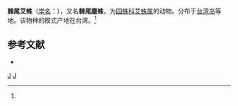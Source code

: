 {{Speciesbox 
| taxon = Cyclosa spinosa
| binomial_authority = (Saito, 1933)<ref name='id13626'>{{cite web| url =http://www.bioinfo.cn/db05/BjdwSpecies.php?action=view&id=13626| title =棘尾艾蛛| work =《中国动物物种编目数据库》| publisher =中国科学院微生物研究所| author =中国科学院动物研究所| accessdate =2009-04-28| deadurl =yes| archiveurl =https://web.archive.org/web/20160305044652/http://www.bioinfo.cn/db05/BjdwSpecies.php?action=view&id=13626| archivedate =2016-03-05}}</ref>
}}

'''棘尾艾蛛'''（[[学名|学名]]：{{lang|la|''Cyclosa spinosa''}}），又名'''棘尾塵蛛'''，为[[园蛛科|园蛛科]][[艾蛛属|艾蛛属]]的动物。分布于[[台湾岛|台湾岛]]等地。该物种的模式产地在台湾。<ref name='id13626'/>

== 参考文献 ==
{{reflist}}
* {{TaiBNET| zh=棘尾塵蛛 | id=312478 | binomial=Cyclosa spinosa | authority=Saito, 1933 | var= | accessdate=2013-01-24}}
{{taxonbar}}
[[Category:_1933年描述的动物|J]]
[[Category:艾蛛属|J]]
{{animal-stub}}